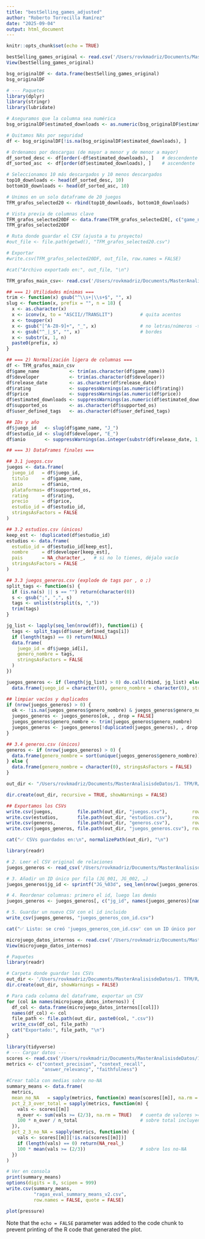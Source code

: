 ```yaml
---
title: "bestSelling_games_adjusted"
author: "Roberto Torrecilla Ramírez"
date: "2025-09-04"
output: html_document
---
```


```r
knitr::opts_chunk$set(echo = TRUE)
```

```r
bestSelling_games_original <- read.csv('/Users/rovkmadriz/Documents/MasterAnalisisdeDatos/1. TFM/CSV/bestSelling_games.csv')
View(bestSelling_games_original)
```

```r
bsg_originalDF <- data.frame(bestSelling_games_original)
bsg_originalDF
```

```r
# --- Paquetes
library(dplyr)
library(stringr)
library(lubridate)

# Aseguramos que la columna sea numérica
bsg_originalDF$estimated_downloads <- as.numeric(bsg_originalDF$estimated_downloads)

# Quitamos NAs por seguridad
df <- bsg_originalDF[!is.na(bsg_originalDF$estimated_downloads), ]

# Ordenamos por descargas (de mayor a menor y de menor a mayor)
df_sorted_desc <- df[order(-df$estimated_downloads), ]   # descendente
df_sorted_asc  <- df[order(df$estimated_downloads), ]    # ascendente

# Seleccionamos 10 más descargados y 10 menos descargados
top10_downloads <- head(df_sorted_desc, 10)
bottom10_downloads <- head(df_sorted_asc, 10)

# Unimos en un solo dataframe de 20 juegos
TFM_grafos_selected20 <- rbind(top10_downloads, bottom10_downloads)

# Vista previa de columnas clave
TFM_grafos_selected20DF <- data.frame(TFM_grafos_selected20[, c("game_name", "developer", "user_defined_tags","supported_os","price", "release_date", "rating", "estimated_downloads")])
TFM_grafos_selected20DF
```

```r
# Ruta donde guardar el CSV (ajusta a tu proyecto)
#out_file <- file.path(getwd(), "TFM_grafos_selected20.csv")

# Exportar
#write.csv(TFM_grafos_selected20DF, out_file, row.names = FALSE)

#cat("Archivo exportado en:", out_file, "\n")


```

```r
TFM_grafos_main_csv<- read.csv('/Users/rovkmadriz/Documents/MasterAnalisisdeDatos/1. TFM/R/TFM_Grafos/TFM_grafos_selected20_mod.csv', stringsAsFactors = FALSE)

## === 1) Utilidades mínimas ===
trim <- function(x) gsub("^\\s+|\\s+$", "", x)
slug <- function(x, prefix = "", n = 18) {
  x <- as.character(x)
  x <- iconv(x, to = "ASCII//TRANSLIT")          # quita acentos
  x <- toupper(x)
  x <- gsub("[^A-Z0-9]+", "_", x)                # no letras/números -> _
  x <- gsub("^_|_$", "", x)                      # bordes
  x <- substr(x, 1, n)
  paste0(prefix, x)
}

## === 2) Normalización ligera de columnas ===
df <- TFM_grafos_main_csv
df$game_name           <- trim(as.character(df$game_name))
df$developer           <- trim(as.character(df$developer))
df$release_date        <- as.character(df$release_date)
df$rating              <- suppressWarnings(as.numeric(df$rating))
df$price               <- suppressWarnings(as.numeric(df$price))
df$estimated_downloads <- suppressWarnings(as.numeric(df$estimated_downloads))
df$supported_os        <- as.character(df$supported_os)
df$user_defined_tags   <- as.character(df$user_defined_tags)

## IDs y año
df$juego_id   <- slug(df$game_name, "J_")
df$estudio_id <- slug(df$developer, "E_")
df$anio       <- suppressWarnings(as.integer(substr(df$release_date, 1, 4)))

## === 3) DataFrames finales ===

## 3.1 juegos.csv
juegos <- data.frame(
  juego_id   = df$juego_id,
  titulo     = df$game_name,
  anio       = df$anio,
  plataformas= df$supported_os,
  rating     = df$rating,
  precio     = df$price,
  estudio_id = df$estudio_id,
  stringsAsFactors = FALSE
)

## 3.2 estudios.csv (únicos)
keep_est <- !duplicated(df$estudio_id)
estudios <- data.frame(
  estudio_id = df$estudio_id[keep_est],
  nombre     = df$developer[keep_est],
  pais       = NA_character_,   # si no lo tienes, déjalo vacío
  stringsAsFactors = FALSE
)

## 3.3 juegos_generos.csv (explode de tags por , o ;)
split_tags <- function(s) {
  if (is.na(s) || s == "") return(character(0))
  s <- gsub(";", ",", s)
  tags <- unlist(strsplit(s, ","))
  trim(tags)
}

jg_list <- lapply(seq_len(nrow(df)), function(i) {
  tags <- split_tags(df$user_defined_tags[i])
  if (length(tags) == 0) return(NULL)
  data.frame(
    juego_id = df$juego_id[i],
    genero_nombre = tags,
    stringsAsFactors = FALSE
  )
})

juegos_generos <- if (length(jg_list) > 0) do.call(rbind, jg_list) else
  data.frame(juego_id = character(0), genero_nombre = character(0), stringsAsFactors = FALSE)

## limpiar vacíos y duplicados
if (nrow(juegos_generos) > 0) {
  ok <- !is.na(juegos_generos$genero_nombre) & juegos_generos$genero_nombre != ""
  juegos_generos <- juegos_generos[ok, , drop = FALSE]
  juegos_generos$genero_nombre <- trim(juegos_generos$genero_nombre)
  juegos_generos <- juegos_generos[!duplicated(juegos_generos), , drop = FALSE]
}

## 3.4 generos.csv (únicos)
generos <- if (nrow(juegos_generos) > 0) {
  data.frame(genero_nombre = sort(unique(juegos_generos$genero_nombre)), stringsAsFactors = FALSE)
} else {
  data.frame(genero_nombre = character(0), stringsAsFactors = FALSE)
}
```

```r
out_dir <- "/Users/rovkmadriz/Documents/MasterAnalisisdeDatos/1. TFM/R/TFM_Grafos"

dir.create(out_dir, recursive = TRUE, showWarnings = FALSE)

## Exportamos los CSVs
write.csv(juegos,         file.path(out_dir, "juegos.csv"),         row.names = FALSE, na = "")
write.csv(estudios,       file.path(out_dir, "estudios.csv"),       row.names = FALSE, na = "")
write.csv(generos,        file.path(out_dir, "generos.csv"),        row.names = FALSE, na = "")
write.csv(juegos_generos, file.path(out_dir, "juegos_generos.csv"), row.names = FALSE, na = "")

cat("✅ CSVs guardados en:\n", normalizePath(out_dir), "\n")

```
 
```r

library(readr)

# 2. Leer el CSV original de relaciones
juegos_generos <- read_csv('/Users/rovkmadriz/Documents/MasterAnalisisdeDatos/1. TFM/R/TFM_Grafos/juegos_generos.csv')

# 3. Añadir un ID único por fila (JG_001, JG_002, …)
juegos_generos$jg_id <- sprintf("JG_%03d", seq_len(nrow(juegos_generos)))

# 4. Reordenar columnas: primero el id, luego las demás
juegos_generos <- juegos_generos[, c("jg_id", names(juegos_generos)[names(juegos_generos) != "jg_id"])]

# 5. Guardar un nuevo CSV con el id incluido
write_csv(juegos_generos, "juegos_generos_con_id.csv")

cat("✅ Listo: se creó 'juegos_generos_con_id.csv' con un ID único por registro\n")

```
```r
microjuego_datos_internos <- read.csv('/Users/rovkmadriz/Documents/MasterAnalisisdeDatos/1. TFM/CSV/isla2_flat_master.csv')
View(microjuego_datos_internos)
```

```r
# Paquetes
library(readr)

# Carpeta donde guardar los CSVs
out_dir <- '/Users/rovkmadriz/Documents/MasterAnalisisdeDatos/1. TFM/R/TFM_Grafos/Isla 2 microjuego'
dir.create(out_dir, showWarnings = FALSE)

# Para cada columna del dataframe, exportar un CSV
for (col in names(microjuego_datos_internos)) {
  df_col <- data.frame(microjuego_datos_internos[[col]])
  names(df_col) <- col
  file_path <- file.path(out_dir, paste0(col, ".csv"))
  write_csv(df_col, file_path)
  cat("Exportado:", file_path, "\n")
}

```
```r

library(tidyverse)
# --- Cargar datos ---
scores <- read.csv('/Users/rovkmadriz/Documents/MasterAnalisisdeDatos/1. TFM/TFM_Grafos/ragas_scores.csv')
metrics <- c("context_precision", "context_recall",
             "answer_relevancy", "faithfulness")

#Crear tabla con medias sobre no-NA
summary_means <- data.frame(
  metrics,
  mean_no_NA   = sapply(metrics, function(m) mean(scores[[m]], na.rm = TRUE)),
  pct_2_3_over_total = sapply(metrics, function(m) {
    vals <- scores[[m]]
    n_over <- sum(vals >= (2/3), na.rm = TRUE)   # cuenta de valores >= 2/3
    100 * n_over / n_total                       # sobre total incluyendo NA
  }),
  pct_2_3_no_NA = sapply(metrics, function(m) {
    vals <- scores[[m]][!is.na(scores[[m]])]
    if (length(vals) == 0) return(NA_real_)
    100 * mean(vals >= (2/3))                    # sobre los no-NA
  })
)

# Ver en consola
print(summary_means)
options(digits = 8, scipen = 999)
write.csv(summary_means,
          "ragas_eval_summary_means_v2.csv",
          row.names = FALSE, quote = FALSE)
```

```r
plot(pressure)
```

Note that the `echo = FALSE` parameter was added to the code chunk to prevent printing of the R code that generated the plot.
